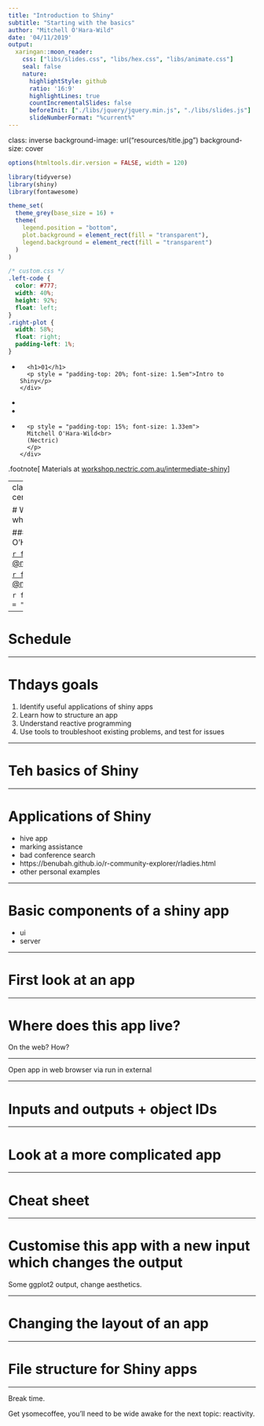 ```yaml
---
title: "Introduction to Shiny"
subtitle: "Starting with the basics"
author: "Mitchell O'Hara-Wild"
date: '04/11/2019'
output:
  xaringan::moon_reader:
    css: ["libs/slides.css", "libs/hex.css", "libs/animate.css"]
    seal: false
    nature:
      highlightStyle: github
      ratio: '16:9'
      highlightLines: true
      countIncrementalSlides: false 
      beforeInit: ["./libs/jquery/jquery.min.js", "./libs/slides.js"]
      slideNumberFormat: "%current%"
---
```

class: inverse
background-image: url("resources/title.jpg")
background-size: cover

```r
options(htmltools.dir.version = FALSE, width = 120)

library(tidyverse)
library(shiny)
library(fontawesome)

theme_set(
  theme_grey(base_size = 16) +
  theme(
    legend.position = "bottom",
    plot.background = element_rect(fill = "transparent"),
    legend.background = element_rect(fill = "transparent")
  )
)
```


```css
/* custom.css */
.left-code {
  color: #777;
  width: 40%;
  height: 92%;
  float: left;
}
.right-plot {
  width: 58%;
  float: right;
  padding-left: 1%;
}
```

<ul class="hextile clr">
	<li>
    <div>
      <h1>01</h1>
      <p style = "padding-top: 20%; font-size: 1.5em">Intro to Shiny</p>
    </div>
  </li>
  <li>
    <img src="resources/shiny.svg" alt=""/>
  </li>
  <li></li>
  </li>
  <li>
    <div>
      <p style = "padding-top: 15%; font-size: 1.33em">
      Mitchell O'Hara‑Wild<br>
      (Nectric)
      </p>
    </div>
  </li>
</ul>

.footnote[
Materials at [workshop.nectric.com.au/intermediate-shiny](https://workshop.nectric.com.au/intermediate-shiny)
]

---
class: middle, center

# Welcome, whoami?

### Mitchell O'Hara-Wild

[`r fa("github")` @mitchelloharawild](https://github.com/mitchelloharawild)

[`r fa("twitter")` @mitchoharawild](https://twitter.com/mitchoharawild)

`r fa("heart", fill = "red")` 🐝

---

# Schedule


---

# Thdays goals

1. Identify useful applications of shiny apps
1. Learn how to structure an app
1. Understand reactive programming
1. Use tools to troubleshoot existing problems, and test for issues

---

# Teh basics of Shiny

---

# Applications of Shiny

- hive app
- marking assistance
- bad conference search
- https://benubah.github.io/r-community-explorer/rladies.html
- other personal examples

---

# Basic components of a shiny app

- ui
- server

---

# First look at an app

---

# Where does this app live?

On the web? How?

---

Open app in web browser via run in external

---

# Inputs and outputs + object IDs

---

# Look at a more complicated app

---

# Cheat sheet

---

# Customise this app with a new input which changes the output

Some ggplot2 output, change aesthetics.

---

# Changing the layout of an app

---

# File structure for Shiny apps

---

Break time.

Get ysomecoffee, you'll need to be wide awake for the next topic: reactivity.
